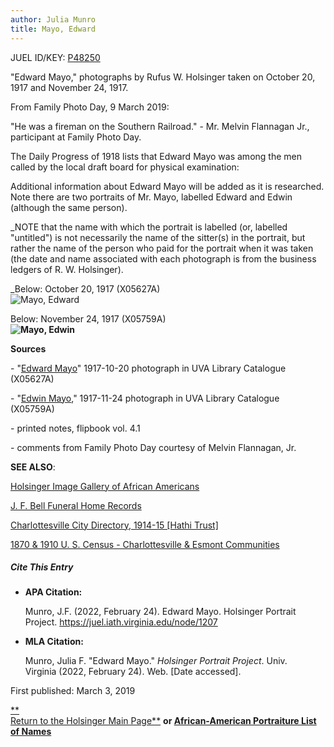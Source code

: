 ```yaml
---
author: Julia Munro
title: Mayo, Edward
---
```

JUEL ID/KEY: [P48250](http://juel.iath.virginia.edu/public_person?person=48250 "P48250")

"Edward Mayo," photographs by Rufus W. Holsinger taken on October 20, 1917 and November 24, 1917.

From Family Photo Day, 9 March 2019: 

"He was a fireman on the Southern Railroad." - Mr. Melvin Flannagan Jr., participant at Family Photo Day.   

The Daily Progress of 1918 lists that Edward Mayo was among the men called by the local draft board for physical examination: 

Additional information about Edward Mayo will be added as it is researched. Note there are two portraits of Mr. Mayo, labelled Edward and Edwin (although the same person).

_NOTE that the name with which the portrait is labelled (or, labelled "untitled") is not necessarily the name of the sitter(s) in the portrait, but rather the name of the person who paid for the portrait when it was taken (the date and name associated with each photograph is from the business ledgers of R. W. Holsinger).  
  
_Below: October 20, 1917 (X05627A)  
![Mayo, Edward](https://iiif.lib.virginia.edu/iiif/uva-lib:1048715/full/1000,1337/0/default.jpg "Mayo, Edward") 

  
Below: November 24, 1917 (X05759A)  
**![Mayo, Edwin](https://iiif.lib.virginia.edu/iiif/uva-lib:1048919/full/1000,1337/0/default.jpg "Mayo, Edwin")**

**Sources**

\- "[Edward Mayo](https://search.lib.virginia.edu/catalog/uva-lib:1048715#?c=0&m=0&s=0&cv=0&xywh=-1289%2C-1%2C5372%2C3983 "Mayo, Edward")" 1917-10-20 photograph in UVA Library Catalogue (X05627A)   
  
\- "[Edwin Mayo](https://search.lib.virginia.edu/catalog/uva-lib:1048919#?c=0&m=0&s=0&cv=0&xywh=-1277%2C-2%2C5420%2C4019 "Mayo, Edwin")," 1917-11-24 photograph in UVA Library Catalogue (X05759A)

\- printed notes, flipbook vol. 4.1

\- comments from Family Photo Day courtesy of Melvin Flannagan, Jr.  

**SEE ALSO**:

[Holsinger Image Gallery of African Americans](http://rwholsingerphotos.org/images.php "Holsinger Image Gallery of African Americans")

[J. F. Bell Funeral Home Records](http://www2.vcdh.virginia.edu/afam/raceandplace/perl_scripts/funeral_search.html "J. F. Bell Funeral Home Database")

[Charlottesville City Directory, 1914-15 \[Hathi Trust\]](https://catalog.hathitrust.org/Record/101954103 "Charlottesville City Directory, 1914-15") 

[1870 & 1910 U. S. Census - Charlottesville & Esmont Communities](http://www2.vcdh.virginia.edu/afam/raceandplace/census/search_both.html "1870 & 1910 U. S. Census: Charlottesville and Esmont Communities")

##### **Cite This Entry**

*   **APA Citation:**
    
    Munro, J.F. (2022, February 24). Edward Mayo. Holsinger Portrait Project. https://juel.iath.virginia.edu/node/1207
    
*   **MLA Citation:**
    
    Munro, Julia F. "Edward Mayo." _Holsinger Portrait Project_. Univ. Virginia (2022, February 24). Web. \[Date accessed\].
    

  
First published: March 3, 2019     

[**  
Return to the Holsinger Main Page**](http://juel.iath.virginia.edu/node/980) **or [African-American Portraiture List of Names](http://juel.iath.virginia.edu/node/996)**